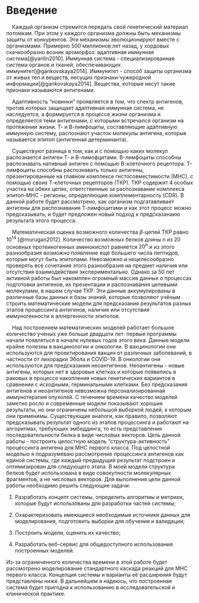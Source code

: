 # Введение

    Каждый организм стремится передать свой генетический материал потомкам. При этом у каждого организма должны быть механизмы защиты от конкурентов. Эти механизмы эволюционируют вместе с организмами. Примерно 500 миллионов лет назад, у хордовых скачкообразно возник ароморфоз: адаптивная иммунная система[@yarilin2010]. Иммунная система - специализированная система органов и тканей, обеспечивающих иммунитет[@gankovskaya2014]. Иммунитет - способ защиты организма от живых тел и веществ, несущих признаки чужеродной информации[@gankovskaya2014]. Вещества, которые несут такие признаки называются антигенами.

    Адаптивность "новинки" проявляется в том, что спектр антигенов, против которых защищает адаптивная иммунная система, не наследуется, а формируется в процессе жизни организма и определяется теми антигенами, с которыми встречался организм на протяжении жизни. Т- и В-лимфоциты, составляющие адаптивную иммунную систему, распознают участок молекулы антигена, которые называется эпитоп (антигенная детерминанта).

    Существуют разница в том, как и с помощью каких молекул распознается антиген Т- и В-лимофцитами. B-лимфоциты способны распознавать нативный антиген с помощью В-клеточного рецептора. Т-лимфоциты способны распознавать только антигены, презентированные на главном комплексе гистосовместимости (МНС), с помощью своих Т-клеточных рецепторов (ТКР). ТКР содержит 4 особых участка на обеих цепях, ответственные за распознавание комплекса эпитоп-МНС - регионы, определяющие комплементарность (CDR). В данной работе будет рассмотрено, как организм подгатавливает антигены для распознавания Т-лимфоцитами и как этот процесс можно предсказывать, и будет предложен новый подход к предсказанаию результата этого процесса.

    Математическая оценка возможного количества $\beta$-цепей ТКР равно $10^{14}$ [@murugan2012]. Количество возможных белков длины n из 20 основных протеиногенных аминокислот равняется $20^n$ и из этого разнообразия возможно появление ещё большего числа пептидов, которые могут быть эпитопами. Невозможно и нецелесообразно проверять все сочетания этого разнообразия на предмет наличия или отсутствия взаимодействия экспериментально. Однако за 50 лет активной работы был накомплен огромный массив данных о процессах подготовки антигенов, их презентации и распознавания целевыми молекулами, в нашем случае ТКР. Эти данные аккумулированы в различные базы данных и базы знаний, которые позволяют учёным строить математические модели для предсказания результатов разных этапов процессинга антигенов, наличия или отсутствия иммуногенности и аллергенности эпитопов.

    Над построением математических моделей работает большое количество ученых уже больше двадцати лет: первые программы начали появляться в начале нулевых годов этого века. Данные модели крайне полезны в вакцинологии и онкологии. В вакцинологии они используются для проектирования вакцин от различных заболеваний, в частности от лихорадки Эбола и COVID-19. В онкологии они используются для предсказания неоантигенов. Неоантигены - новые антигены, которых нет в здоровых клетках и которые появились в раковых в процессе накопления новых генетических вариантов в сравнении с исходными, герминальными клетками. Без предсказания антигенов и неоантигенов невозможна персонализированная иммунотерапия опухолей. С течением времени качество моделей заметно росло и современные модели показывают хорошие результаты, но они ограничены небольшой выборкой людей, к которым они применимы. Существующие аналоги, как правило, позволяют предсказывать результат одного из этапов процессинга и работают на алгоритмах, требующих эмбеддинга, то есть представления последовательности белка в виде числовых векторов. Цель данной работы - построить целостную модель "структура-активность" процессинга антигена для МНС первого класса. Под целостной моделью я подразумеваю рассмотрение процессинга антигенов как единой системы, где каждый предыдущий результат подстроен и оптимизирован для следующего этапа. В моей модели структура белков будет использована в виде совокупности молекулярных фрагментов, а не числовых векторов. Для выполнения цели данной работы необходимо решить следующие задачи:

1.  Разработать концепт системы, определить алгоритмы и метрики, которые будут использованы для разработки частей системы;

2.  Охарактеризовать имеющиеся необходимые источники данных для моделирования, подготовить выборки для обучения и валидации;

3.  Построить модели, оценить их качество;

4.  Разработать веб-сервис для общедоступного использования построенных моделей.

Из-за ограниченного количества времени в этой работе будет рассмотрено моделирование стандартного каскада реакций для МНС первого класса. Концепция системы и варианты её расширения будут представлены ниже. В дальнейшем я надеюсь, что построенная система будет пригодна к использованию в исследовательской и клинической практике.
